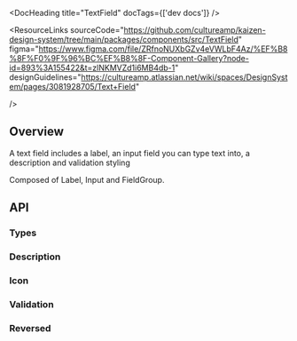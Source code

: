 
<Meta of={TextFieldStories} />

<DocHeading title="TextField" docTags={['dev docs']} />

<ResourceLinks
  sourceCode="https://github.com/cultureamp/kaizen-design-system/tree/main/packages/components/src/TextField"
  figma="https://www.figma.com/file/ZRfnoNUXbGZv4eVWLbF4Az/%EF%B8%8F%F0%9F%96%BC%EF%B8%8F-Component-Gallery?node-id=893%3A155422&t=zlNKMVZd1i6MB4db-1"
  designGuidelines="https://cultureamp.atlassian.net/wiki/spaces/DesignSystem/pages/3081928705/Text+Field"

/>

<KAIOInstallation exportNames="TextField" />

## Overview

A text field includes a label, an input field you can type text into, a description and validation styling

Composed of <LinkTo pageId="components-label">Label</LinkTo>, <LinkTo pageId="components-input">Input</LinkTo> and <LinkTo pageId="components-field-group">FieldGroup</LinkTo>.

<Canvas of={TextFieldStories.Playground} />
<Controls of={TextFieldStories.Playground} />

## API

### Types

<Canvas of={TextFieldStories.Types} />

### Description

<Canvas of={TextFieldStories.Description} />

### Icon

<Canvas of={TextFieldStories.IconStory} />

### Validation

<Canvas of={TextFieldStories.Validation} />

### Reversed

<Canvas of={TextFieldStories.Reversed} />
